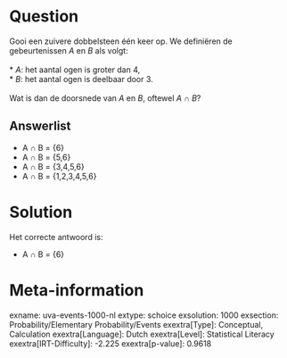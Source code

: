 Question
========

Gooi een zuivere dobbelsteen één keer op. We definiëren de
gebeurtenissen *A* en *B* als volgt:\
\
* *A*: het aantal ogen is groter dan 4,\
* *B*: het aantal ogen is deelbaar door 3.\
\
Wat is dan de doorsnede van *A* en *B*, oftewel *A* ∩ *B*?


Answerlist
----------

* A ∩ B = {6}
* A ∩ B = {5,6}
* A ∩ B = {3,4,5,6}
* A ∩ B = {1,2,3,4,5,6}

Solution
========

Het correcte antwoord is: 

* A ∩ B = {6}

Meta-information
================
exname: uva-events-1000-nl
extype: schoice
exsolution: 1000
exsection: Probability/Elementary Probability/Events
exextra[Type]: Conceptual, Calculation
exextra[Language]: Dutch
exextra[Level]: Statistical Literacy
exextra[IRT-Difficulty]: -2.225
exextra[p-value]: 0.9618
